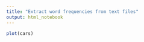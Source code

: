 ```yaml
---
title: "Extract word frequencies from text files"
output: html_notebook
---
```


```r
plot(cars)
```

